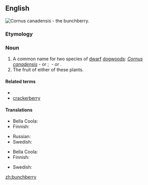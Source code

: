 ==English==
[[Image:Cornus canadensis 25781.JPG|thumb|''Cornus canadensis'' - the '''bunchberry'''.]]
{{wikipedia}}
===Etymology===
{{compound|bunch|berry|lang=en}}
===Noun===
{{en-noun|bunchberries}}

# A common name for two species of [[dwarf]] [[dogwood]]s: ''[[Cornus canadensis]]''&nbsp;- {{vern|Canadian bunchberry|pedia=1}} or {{vern|eastern bunchberry|pedia=1}}; {{taxlink|Cornus suecica|species|noshow=1}}&nbsp;- {{vern|Eurasian bunchberry|pedia=1}} or {{vern|northern bunchberry|pedia=1}}.
# The fruit of either of these plants.

====Related terms====
* {{vern|Canadian dwarf cornel|pedia=1}}
* [[crackerberry]]

====Translations====
{{trans-top|plant}}
* Bella Coola: {{t|blc|p̓x̣ʷłtłp}}
* Finnish: {{t|fi|ruohokanukka}}
{{trans-mid}}
* Russian: {{t+|ru|дёрен|m}}
* Swedish: {{t|sv|hönsbär|n}}
{{trans-bottom}}

{{trans-top|fruit}}
* Bella Coola: {{t|blc|p̓x̣ʷłt}}
* Finnish: {{t|fi|[[ruohokanukan]] [[marja]]}}
{{trans-mid}}
* Swedish: {{t|sv|hönsbär|n}}
{{trans-bottom}}

[[zh:bunchberry]]